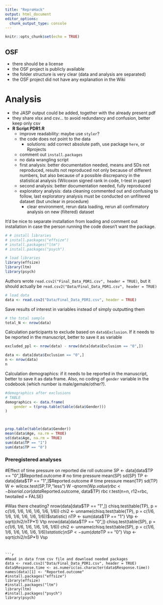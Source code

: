 ```yaml
---
title: "ReproHack"
output: html_document
editor_options: 
  chunk_output_type: console
---
```


```r
knitr::opts_chunk$set(echo = TRUE)
```

## OSF

- there should be a license
- the OSF project is publicly available
- the folder structure is very clear (data and analysis are separated)
- the OSF project did not have any explanation in the Wiki

# Analysis


- the JASP output could be added, together with the already present pdf
- they share xlsx and csv... to avoid redundancy and confusion, better keep only csv
- **R Script PDR1.R**
    - improve readability: maybe use `styler`?
    - the code does not point to the data
        - solutions: add correct absolute path, use package `here`, or Rprojects
    - comment out `install.packages`
    - no data wrangling script
    - first analysis: better documentation needed, means and SDs not reproduced, results not reproduced not only because of different numbers, but also because of a possible discrepancy in the statistical analysis (Wilcoxon signed rank in code, t-test in paper)
    - second analysis: better documentation needed, fully reproduced
    - exploratory analysis: data cleaning commented out and confusing to follow, last exploratory analysis must be conducted on unfiltered dataset (but unclear in procedure)
        - clear environment, rerun data loading, rerun all confirmatory analysis on new (filtered) dataset




It'd be nice to separate installation from loading and comment out installation in case the person running the code doesn't want the package.
```r

# # install libraries
# install.packages("effsize")
# install.packages("ltm")
# install.packages("psych")

# load libraries
library(effsize)
library(ltm)
library(psych)
```

Authors wrote `read.csv2("Final_Data_PDR1.csv", header = TRUE)`, but it should actually be `read.csv2("Data/Final_Data_PDR1.csv", header = TRUE)`

```r
# load data
data <- read.csv2("Data/Final_Data_PDR1.csv", header = TRUE)
```


Save results of interest in variables instead of simply outputting them
```r
# the total sample
total_N <- nrow(data)

```

Calculation participants to exclude based on `data$Exclusion`. If it needs to be reported in the manuscript, better to save it as variable

```r
excluded_ppl <- nrow(data) - nrow(data[data$Exclusion == "0",])
```

```r
data <- data[data$Exclusion == "0",]
n <- nrow(data)
n
```

Calculation demographics: if it needs to be reported in the manuscript, better to save it as data frame. Also, no coding of `gender` variable in the codebook (which number is male/gemale/other?).

```r

#demographics after exclusions
# TABLE
demographics <- data.frame(
    gender = t(prop.table(table(data$Gender)))
)
    


prop.table(table(data$Gender))
mean(data$Age, na.rm = TRUE)
sd(data$Age, na.rm = TRUE)
sum(data$TP == "1")
sum(data$TP == "0")

```














###################################
###   Preregistered analyses    ###
###################################

#Effect of time pressure on reported die roll outcome
SP <- data[data$TP == "0",]$Reported.outcome # no time pressure 
mean(SP)
sd(SP)
TP <- data[data$TP == "1",]$Reported.outcome # time pressure
mean(TP)
sd(TP)
W <- wilcox.test(SP,TP,"less")
W
-qnorm(W$p.value)
rbc <- biserial.cor(data$Reported.outcome, data$TP)
rbc
r.test(n=n, r12=rbc, twotailed = FALSE)

#Was there cheating?
nrow(data[data$TP == "1",])
chisq.test(table(TP), p = c(1/6, 1/6, 1/6, 1/6, 1/6, 1/6))
chi2 <- unname(chisq.test(table(TP), p = c(1/6, 1/6, 1/6, 1/6, 1/6, 1/6))$statistic)
nTP <- sum(data$TP == "1")
Vtp <- sqrt(chi2/nTP*1)
Vtp
nrow(data[data$TP == "0",])
chisq.test(table(SP), p = c(1/6, 1/6, 1/6, 1/6, 1/6, 1/6))
chi2 <- unname(chisq.test(table(SP), p = c(1/6, 1/6, 1/6, 1/6, 1/6, 1/6))$statistic)
nSP <- sum(data$TP == "0")
Vsp <- sqrt(chi2/nSP*1)
Vsp








```


```r


#Read in data from csv file and download needed packages
data <- read.csv2("Data/Final_Data_PDR1.csv", header = TRUE)
data$Response.time <- as.numeric(as.character(data$Response.time))
names(data)[1] <- "Reported.outcome"
#install.packages("effsize")
library(effsize)
#install.packages("ltm")
library(ltm)
#install.packages("psych")
library(psych)




```









